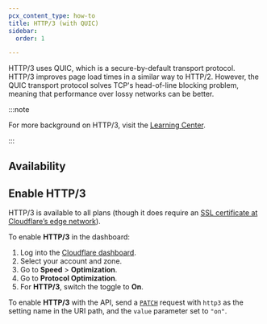 ```yaml
---
pcx_content_type: how-to
title: HTTP/3 (with QUIC)
sidebar:
  order: 1

---
```



HTTP/3 uses QUIC, which is a secure-by-default transport protocol. HTTP/3 improves page load times in a similar way to HTTP/2. However, the QUIC transport protocol solves TCP's head-of-line blocking problem, meaning that performance over lossy networks can be better.

:::note


For more background on HTTP/3, visit the [Learning Center](https://www.cloudflare.com/learning/performance/what-is-http3/).


:::

## Availability

<FeatureTable id="speed.http3" />

## Enable HTTP/3

HTTP/3 is available to all plans (though it does require an [SSL certificate at Cloudflare’s edge network](/ssl/get-started/)).

<Tabs> <TabItem label="Dashboard">

To enable **HTTP/3** in the dashboard:

1. Log into the [Cloudflare dashboard](https://dash.cloudflare.com).
2. Select your account and zone.
3. Go to **Speed** > **Optimization**.
4. Go to **Protocol Optimization**.
5. For **HTTP/3**, switch the toggle to **On**.

</TabItem> <TabItem label="API">

To enable **HTTP/3** with the API, send a [`PATCH`](/api/operations/zone-settings-edit-single-setting) request with `http3` as the setting name in the URI path, and the `value` parameter set to `"on"`.

</TabItem> </Tabs>

